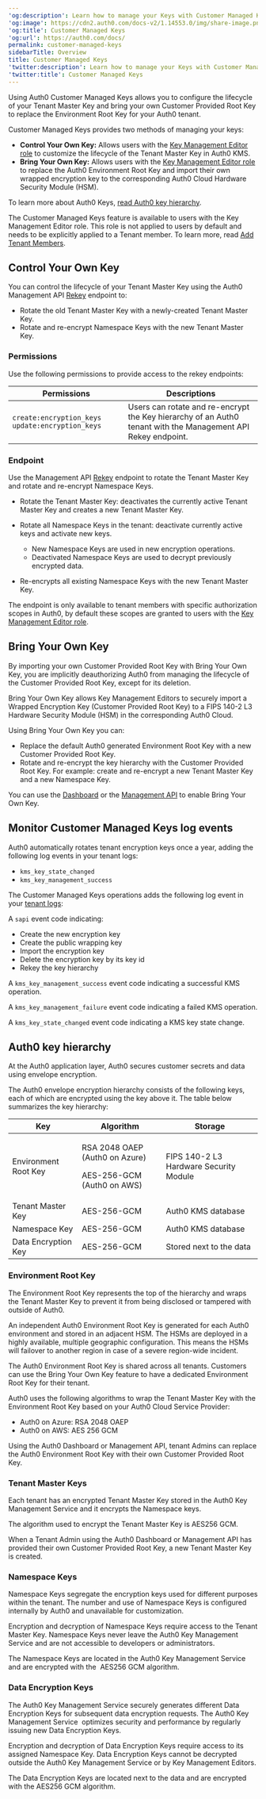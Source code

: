 ---
'og:description': Learn how to manage your Keys with Customer Managed Keys.
'og:image': https://cdn2.auth0.com/docs-v2/1.14553.0/img/share-image.png
'og:title': Customer Managed Keys
'og:url': https://auth0.com/docs/
permalink: customer-managed-keys
sidebarTitle: Overview
title: Customer Managed Keys
'twitter:description': Learn how to manage your Keys with Customer Managed Keys.
'twitter:title': Customer Managed Keys
---
Using Auth0 Customer Managed Keys allows you to configure the lifecycle of your Tenant Master Key and bring your own Customer Provided Root Key to replace the Environment Root Key for your Auth0 tenant.

Customer Managed Keys provides two methods of managing your keys:

* **Control Your Own Key:** Allows users with the  [Key Management Editor role](/docs/get-started/manage-dashboard-access/add-dashboard-users) to customize the lifecycle of the Tenant Master Key in Auth0 KMS.
* **Bring Your Own Key:** Allows users with the  [Key Management Editor role](/docs/get-started/manage-dashboard-access/add-dashboard-users) to replace the Auth0 Environment Root Key and import their own wrapped encryption key to the corresponding Auth0 Cloud Hardware Security Module (HSM).

To learn more about Auth0 Keys, [read Auth0 key hierarchy](/docs/secure/highly-regulated-identity/customer-managed-keys#auth0-key-hierarchy).

<Callout icon="file-lines" color="#0EA5E9" iconType="regular">

The Customer Managed Keys feature is available to users with the Key Management Editor role. This role is not applied to users by default and needs to be explicitly applied to a Tenant member. To learn more, read [Add Tenant Members](/docs/get-started/manage-dashboard-access/add-dashboard-users).

</Callout>

## Control Your Own Key

You can control the lifecycle of your Tenant Master Key using the Auth0 <Tooltip tip="Management API: A product to allow customers to perform administrative tasks." cta="View Glossary" href="/docs/glossary?term=Management+API">Management API</Tooltip> [Rekey](https://auth0.com/docs/api/management/v2/keys/post-encryption-rekey) endpoint to:

* Rotate the old Tenant Master Key with a newly-created Tenant Master Key.
* Rotate and re-encrypt Namespace Keys with the new Tenant Master Key.

### Permissions

Use the following permissions to provide access to the rekey endpoints:

<table class="table">
<thead>
<tr>
<th><b>Permissions</b></th>
<th><b>Descriptions</b></th>
</tr>
</thead>
<tbody>
<tr>
<td>
<code>create:encryption_keys</code>
<code>update:encryption_keys</code>
</td>
<td>
Users can rotate and re-encrypt the Key hierarchy of an Auth0 tenant with the Management API Rekey endpoint.
</td>
</tr>
</tbody>
</table>

### Endpoint

Use the Management API [Rekey](https://auth0.com/docs/api/management/v2/keys/post-encryption-rekey) endpoint to rotate the Tenant Master Key and rotate and re-encrypt Namespace Keys.

* Rotate the Tenant Master Key: deactivates the currently active Tenant Master Key and creates a new Tenant Master Key.
* Rotate all Namespace Keys in the tenant: deactivate currently active keys and activate new keys.

  + New Namespace Keys are used in new encryption operations.
  + Deactivated Namespace Keys are used to decrypt previously encrypted data.
* Re-encrypts all existing Namespace Keys with the new Tenant Master Key.

<Callout icon="file-lines" color="#0EA5E9" iconType="regular">

The endpoint is only available to tenant members with specific authorization scopes in Auth0, by default these scopes are granted to users with the  [Key Management Editor role](/docs/get-started/manage-dashboard-access/add-dashboard-users).

</Callout>

## Bring Your Own Key

<Warning>

By importing your own Customer Provided Root Key with Bring Your Own Key, you are implicitly deauthorizing Auth0 from managing the lifecycle of the Customer Provided Root Key, except for its deletion.

</Warning>

Bring Your Own Key allows Key Management Editors to securely import a Wrapped Encryption Key (Customer Provided Root Key) to a FIPS 140-2 L3 Hardware Security Module (HSM) in the corresponding Auth0 Cloud.

Using Bring Your Own Key you can:

* Replace the default Auth0 generated Environment Root Key with a new Customer Provided Root Key.
* Rotate and re-encrypt the key hierarchy with the Customer Provided Root Key. For example: create and re-encrypt a new Tenant Master Key and a new Namespace Key.

You can use the [Dashboard](/docs/secure/highly-regulated-identity/customer-managed-keys/customer-managed-keys-dashboard) or the [Management API](/docs/secure/highly-regulated-identity/customer-managed-keys/customer-managed-keys-management-api) to enable Bring Your Own Key.

## Monitor Customer Managed Keys log events

<Callout icon="file-lines" color="#0EA5E9" iconType="regular">

Auth0 automatically rotates tenant encryption keys once a year, adding the following log events in your tenant logs:

* `kms_key_state_changed`
* `kms_key_management_success`

</Callout>

The Customer Managed Keys operations adds the following log event in your [tenant logs](/docs/deploy-monitor/logs):

A `sapi` event code indicating:

* Create the new encryption key
* Create the public wrapping key
* Import the encryption key
* Delete the encryption key by its key id
* Rekey the key hierarchy

A `kms_key_management_success` event code indicating a successful KMS operation.

A `kms_key_management_failure` event code indicating a failed KMS operation.

A `kms_key_state_changed` event code indicating a KMS key state change.

## Auth0 key hierarchy

At the Auth0 application layer, Auth0 secures customer secrets and data using envelope encryption.

The Auth0 envelope encryption hierarchy consists of the following keys, each of which are encrypted using the key above it. The table below summarizes the key hierarchy:

<table class="table">
<thead>
<tr>
<th><b>Key</b></th>
<th><b>Algorithm</b></th>
<th><b>Storage</b></th>
</tr>
</thead>
<tbody>
<tr>
<td>Environment Root Key</td>
<td><p>RSA 2048 OAEP (Auth0 on Azure)</p><p>AES-256-GCM (Auth0 on AWS)</p></td>
<td>FIPS 140-2 L3 Hardware Security Module</td>
</tr>
<tr>
<td>Tenant Master Key</td>
<td>AES-256-GCM</td>
<td>Auth0 KMS database</td>
</tr>
<tr>
<td>Namespace Key</td>
<td>AES-256-GCM</td>
<td>Auth0 KMS database</td>
</tr>
<tr>
<td>Data Encryption Key</td>
<td>AES-256-GCM</td>
<td>Stored next to the data</td>
</tr>
</tbody>
</table>

### Environment Root Key

The Environment Root Key represents the top of the hierarchy and wraps the Tenant Master Key to prevent it from being disclosed or tampered with outside of Auth0.

An independent Auth0 Environment Root Key is generated for each Auth0 environment and stored in an adjacent HSM. The HSMs are deployed in a highly available, multiple geographic configuration. This means the HSMs will failover to another region in case of a severe region-wide incident.

The Auth0 Environment Root Key is shared across all tenants. Customers can use the Bring Your Own Key feature to have a dedicated Environment Root Key for their tenant.

Auth0 uses the following algorithms to wrap the Tenant Master Key with the Environment Root Key based on your Auth0 Cloud Service Provider:

* Auth0 on Azure: RSA 2048 OAEP
* Auth0 on AWS: AES 256 GCM

<Callout icon="file-lines" color="#0EA5E9" iconType="regular">

Using the Auth0 Dashboard or Management API, tenant Admins can replace the Auth0 Environment Root Key with their own Customer Provided Root Key.

</Callout>

### Tenant Master Keys

Each tenant has an encrypted Tenant Master Key stored in the Auth0 Key Management Service and it encrypts the Namespace keys.

The algorithm used to encrypt the Tenant Master Key is AES256 GCM.

<Callout icon="file-lines" color="#0EA5E9" iconType="regular">

When a Tenant Admin using the Auth0 Dashboard or Management API has provided their own Customer Provided Root Key, a new Tenant Master Key is created.

</Callout>

### Namespace Keys

Namespace Keys segregate the encryption keys used for different purposes within the tenant. The number and use of Namespace Keys is configured internally by Auth0 and unavailable for customization.

Encryption and decryption of Namespace Keys require access to the Tenant Master Key. Namespace Keys never leave the Auth0 Key Management Service and are not accessible to developers or administrators.

The Namespace Keys are located in the Auth0 Key Management Service and are encrypted with the  AES256 GCM algorithm.

### Data Encryption Keys

The Auth0 Key Management Service securely generates different Data Encryption Keys for subsequent data encryption requests. The Auth0 Key Management Service  optimizes security and performance by regularly issuing new Data Encryption Keys.

Encryption and decryption of Data Encryption Keys require access to its assigned Namespace Key. Data Encryption Keys cannot be decrypted outside the Auth0 Key Management Service or by Key Management Editors.

The Data Encryption Keys are located next to the data and are encrypted with the AES256 GCM algorithm.